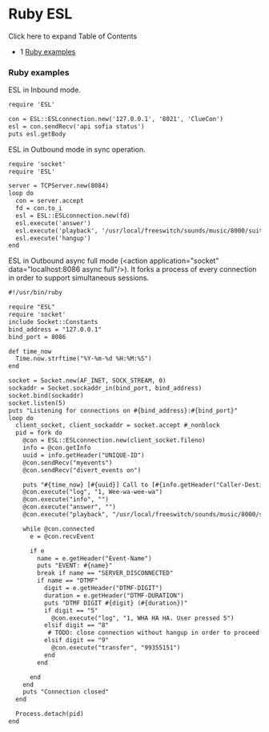 
# Ruby ESL 

 

Click here to expand Table of Contents

* 1 [Ruby examples](#ruby-examples)

### Ruby examples

ESL in Inbound mode.

```xml
require 'ESL'

con = ESL::ESLconnection.new('127.0.0.1', '8021', 'ClueCon')
esl = con.sendRecv('api sofia status')
puts esl.getBody
```

ESL in Outbound mode in sync operation.

```xml
require 'socket'
require 'ESL'

server = TCPServer.new(8084)
loop do
  con = server.accept
  fd = con.to_i
  esl = ESL::ESLconnection.new(fd)
  esl.execute('answer')
  esl.execute('playback', '/usr/local/freeswitch/sounds/music/8000/suite-espanola-op-47-leyenda.wav')
  esl.execute('hangup')
end
```

ESL in Outbound async full mode (\<action application="socket" data="localhost:8086 async full"/>). It forks a process of every connection in order to support simultaneous sessions.

```xml
#!/usr/bin/ruby

require "ESL"
require 'socket'
include Socket::Constants
bind_address = "127.0.0.1"
bind_port = 8086

def time_now
  Time.now.strftime("%Y-%m-%d %H:%M:%S")
end

socket = Socket.new(AF_INET, SOCK_STREAM, 0)
sockaddr = Socket.sockaddr_in(bind_port, bind_address)
socket.bind(sockaddr)
socket.listen(5)
puts "Listening for connections on #{bind_address}:#{bind_port}"
loop do
  client_socket, client_sockaddr = socket.accept #_nonblock
  pid = fork do
    @con = ESL::ESLconnection.new(client_socket.fileno)
    info = @con.getInfo
    uuid = info.getHeader("UNIQUE-ID")
    @con.sendRecv("myevents")
    @con.sendRecv("divert_events on")

    puts "#{time_now} [#{uuid}] Call to [#{info.getHeader("Caller-Destination-Number")}]"
    @con.execute("log", "1, Wee-wa-wee-wa")
    @con.execute("info", "")
    @con.execute("answer", "")
    @con.execute("playback", "/usr/local/freeswitch/sounds/music/8000/suite-espanola-op-47-leyenda.wav")

    while @con.connected
      e = @con.recvEvent

      if e
        name = e.getHeader("Event-Name")
        puts "EVENT: #{name}"
        break if name == "SERVER_DISCONNECTED"
        if name == "DTMF"
          digit = e.getHeader("DTMF-DIGIT")
          duration = e.getHeader("DTMF-DURATION")
          puts "DTMF DIGIT #{digit} (#{duration})"
          if digit == "5"
            @con.execute("log", "1, WHA HA HA. User pressed 5")
          elsif digit == "8"
           # TODO: close connection without hangup in order to proceed in dialplan. How?
          elsif digit == "9"
            @con.execute("transfer", "99355151")
          end
        end

      end
    end
    puts "Connection closed"
  end

  Process.detach(pid)
end
```


